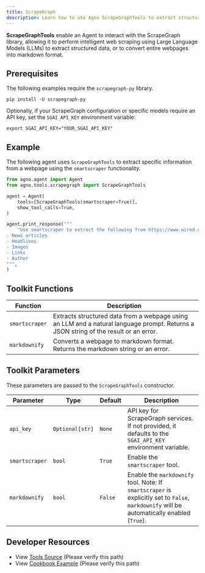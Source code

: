 ```yaml
---
title: ScrapeGraph
description: Learn how to use Agno ScrapeGraphTools to extract structured data from webpages using LLMs or convert webpages to markdown.
---
```


**ScrapeGraphTools** enable an Agent to interact with the ScrapeGraph library, allowing it to perform intelligent web scraping using Large Language Models (LLMs) to extract structured data, or to convert entire webpages into markdown format.

## Prerequisites

The following examples require the `scrapegraph-py` library.

```shell
pip install -U scrapegraph-py
```

Optionally, if your ScrapeGraph configuration or specific models require an API key, set the `SGAI_API_KEY` environment variable:

```shell
export SGAI_API_KEY="YOUR_SGAI_API_KEY"
```

## Example

The following agent uses `ScrapeGraphTools` to extract specific information from a webpage using the `smartscraper` functionality.

```python
from agno.agent import Agent
from agno.tools.scrapegraph import ScrapeGraphTools

agent = Agent(
    tools=[ScrapeGraphTools(smartscraper=True)],
    show_tool_calls=True,
)

agent.print_response("""
    "Use smartscraper to extract the following from https://www.wired.com/category/science/:
- News articles
- Headlines
- Images
- Links
- Author
""",
)
```

## Toolkit Functions

| Function       | Description                                                                    |
| -------------- | ------------------------------------------------------------------------------ |
| `smartscraper` | Extracts structured data from a webpage using an LLM and a natural language prompt. Returns a JSON string of the result or an error. |
| `markdownify`  | Converts a webpage to markdown format. Returns the markdown string or an error.   |

## Toolkit Parameters

These parameters are passed to the `ScrapeGraphTools` constructor.

| Parameter      | Type            | Default | Description                                                                                                                             |
| -------------- | --------------- | ------- | --------------------------------------------------------------------------------------------------------------------------------------- |
| `api_key`      | `Optional[str]` | `None`  | API key for ScrapeGraph services. If not provided, it defaults to the `SGAI_API_KEY` environment variable.                             |
| `smartscraper` | `bool`          | `True`  | Enable the `smartscraper` tool.                                                                                                         |
| `markdownify`  | `bool`          | `False` | Enable the `markdownify` tool. Note: If `smartscraper` is explicitly set to `False`, `markdownify` will be automatically enabled (`True`). |

## Developer Resources

- View [Tools Source](https://github.com/agno-agi/agno/blob/main/libs/agno/agno/tools/scrapegraph.py) (Please verify this path)
- View [Cookbook Example](https://github.com/agno-agi/agno/blob/main/cookbook/tools/scrapegraph_tools.py) (Please verify this path) 